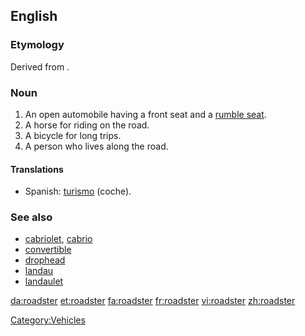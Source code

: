 ==English==

===Etymology===
Derived from {{suffix|road|ster}}.

===Noun===
{{en-noun}}

# An open automobile having a front seat and a [[rumble seat]].
# A horse for riding on the road.
# A bicycle for long trips.
# A person who lives along the road.

====Translations====
{{trans-top|}}
* Spanish: [[turismo]] (coche).
{{trans-bottom}}

===See also===
*[[cabriolet]], [[cabrio]]
*[[convertible]]
*[[drophead]]
*[[landau]]
*[[landaulet]]

[[Category:Vehicles]]

[[da:roadster]]
[[et:roadster]]
[[fa:roadster]]
[[fr:roadster]]
[[vi:roadster]]
[[zh:roadster]]